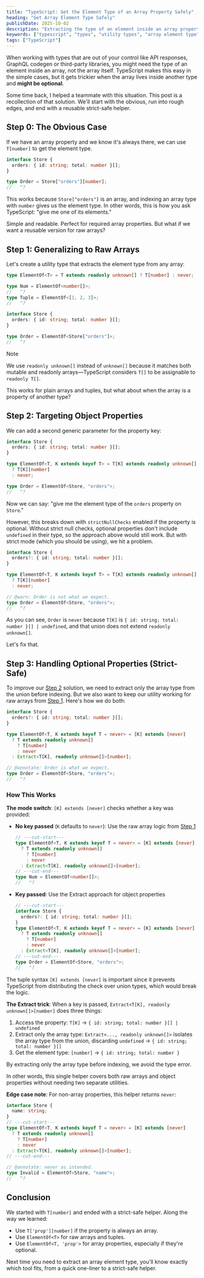```yaml
---
title: "TypeScript: Get the Element Type of an Array Property Safely"
heading: "Get Array Element Type Safely"
publishDate: 2025-10-02
description: "Extracting the type of an element inside an array property, even when the property is optional."
keywords: ["typescript", "types", "utility types", "array element type"]
tags: ["TypeScript"]
---
```


When working with types that are out of your control like API responses, GraphQL codegen or third-party libraries, you might need the type of an element inside an array, not the array itself. TypeScript makes this easy in the simple cases, but it gets trickier when the array lives inside another type and **might be optional**.

Some time back, I helped a teammate with this situation. This post is a recollection of that solution. We'll start with the obvious, run into rough edges, and end with a reusable strict-safe helper.

## Step 0: The Obvious Case

If we have an array property and we know it's always there, we can use `T[number]` to get the element type.

```ts twoslash
interface Store {
  orders: { id: string; total: number }[];
}

type Order = Store["orders"][number];
//   ^?
```

This works because `Store["orders"]` is an array, and indexing an array type with `number` gives us the element type. In other words, this is how you ask TypeScript: "give me one of its elements."

Simple and readable. Perfect for required array properties. But what if we want a reusable version for raw arrays?

## Step 1: Generalizing to Raw Arrays

Let's create a utility type that extracts the element type from any array:

```ts twoslash
type ElementOf<T> = T extends readonly unknown[] ? T[number] : never;

type Num = ElementOf<number[]>;
//   ^?
type Tuple = ElementOf<[1, 2, 3]>;
//   ^?

interface Store {
  orders: { id: string; total: number }[];
}

type Order = ElementOf<Store["orders"]>;
//   ^?
```

> [!NOTE]
> We use `readonly unknown[]` instead of `unknown[]` because it matches both mutable and readonly arrays—TypeScript considers `T[]` to be assignable to `readonly T[]`.

This works for plain arrays and tuples, but what about when the array is a property of another type?

## Step 2: Targeting Object Properties

We can add a second generic parameter for the property key:

```ts twoslash
interface Store {
  orders: { id: string; total: number }[];
}

type ElementOf<T, K extends keyof T> = T[K] extends readonly unknown[]
  ? T[K][number]
  : never;

type Order = ElementOf<Store, "orders">;
//   ^?
```

Now we can say: "give me the element type of the `orders` property on `Store`."

However, this breaks down with `strictNullChecks` enabled if the property is optional. Without strict null checks, optional properties don't include `undefined` in their type, so the approach above would still work. But with strict mode (which you should be using), we hit a problem.

```ts twoslash
interface Store {
  orders?: { id: string; total: number }[];
}

type ElementOf<T, K extends keyof T> = T[K] extends readonly unknown[]
  ? T[K][number]
  : never;

// @warn: Order is not what we expect.
type Order = ElementOf<Store, "orders">;
//   ^?
```

As you can see, `Order` is `never` because `T[K]` is `{ id: string; total: number }[] | undefined`, and that union does not extend `readonly unknown[]`.

Let's fix that.

## Step 3: Handling Optional Properties (Strict-Safe)

To improve our [Step 2](#step-2-targeting-object-properties) solution, we need to extract only the array type from the union before indexing. But we also want to keep our utility working for raw arrays from [Step 1](#step-1-generalizing-to-raw-arrays). Here's how we do both:

```ts twoslash
interface Store {
  orders?: { id: string; total: number }[];
}

type ElementOf<T, K extends keyof T = never> = [K] extends [never]
  ? T extends readonly unknown[]
    ? T[number]
    : never
  : Extract<T[K], readonly unknown[]>[number];

// @annotate: Order is what we expect.
type Order = ElementOf<Store, "orders">;
//   ^?
```

### How This Works

**The mode switch**: `[K] extends [never]` checks whether a key was provided:

- **No key passed** (`K` defaults to `never`): Use the raw array logic from [Step 1](#step-1-generalizing-to-raw-arrays)

  ```ts twoslash
  // ---cut-start---
  type ElementOf<T, K extends keyof T = never> = [K] extends [never]
    ? T extends readonly unknown[]
      ? T[number]
      : never
    : Extract<T[K], readonly unknown[]>[number];
  // ---cut-end---
  type Num = ElementOf<number[]>;
  //   ^?
  ```

- **Key passed**: Use the Extract approach for object properties
  ```ts twoslash
  // ---cut-start---
  interface Store {
    orders?: { id: string; total: number }[];
  }
  type ElementOf<T, K extends keyof T = never> = [K] extends [never]
    ? T extends readonly unknown[]
      ? T[number]
      : never
    : Extract<T[K], readonly unknown[]>[number];
  // ---cut-end---
  type Order = ElementOf<Store, "orders">;
  //   ^?
  ```

The tuple syntax `[K] extends [never]` is important since it prevents TypeScript from distributing the check over union types, which would break the logic.

**The Extract trick**: When a key is passed, `Extract<T[K], readonly unknown[]>[number]` does three things:

1. Access the property: `T[K]` → `{ id: string; total: number }[] | undefined`
2. Extract only the array type: `Extract<..., readonly unknown[]>` isolates the array type from the union, discarding `undefined` → `{ id: string; total: number }[]`
3. Get the element type: `[number]` → `{ id: string; total: number }`

By extracting only the array type before indexing, we avoid the type error.

In other words, this single helper covers both raw arrays and object properties without needing two separate utilities.

**Edge case note**: For non-array properties, this helper returns `never`:

```ts twoslash
interface Store {
  name: string;
}
// ---cut-start---
type ElementOf<T, K extends keyof T = never> = [K] extends [never]
  ? T extends readonly unknown[]
    ? T[number]
    : never
  : Extract<T[K], readonly unknown[]>[number];
// ---cut-end---

// @annotate: never as intended.
type Invalid = ElementOf<Store, "name">;
//   ^?
```

## Conclusion

We started with `T[number]` and ended with a strict-safe helper. Along the way we learned:

- Use `T['prop'][number]` if the property is always an array.
- Use `ElementOf<T>` for raw arrays and tuples.
- Use `ElementOf<T, 'prop'>` for array properties, especially if they're optional.

Next time you need to extract an array element type, you'll know exactly which tool fits, from a quick one-liner to a strict-safe helper.
